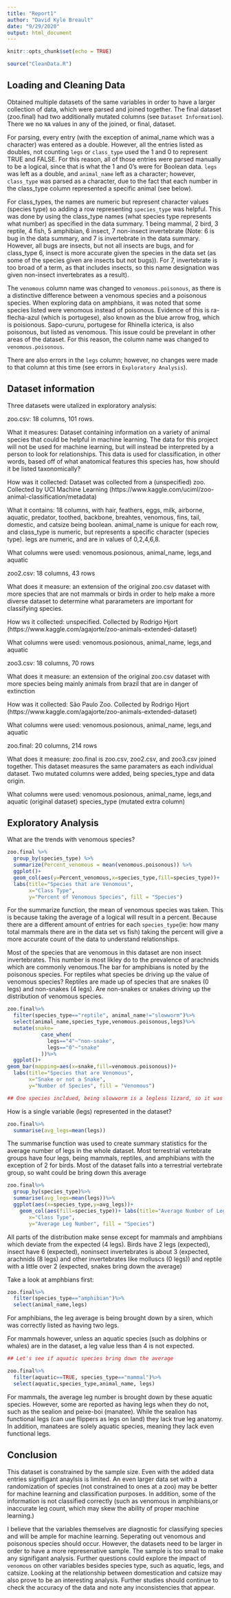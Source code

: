 ```yaml
---
title: "Report1"
author: "David Kyle Breault"
date: "9/29/2020"
output: html_document
---
```


```r
knitr::opts_chunk$set(echo = TRUE)
```


```r
source("CleanData.R")
```

## Loading and Cleaning Data

Obtained multiple datasets of the same variables in order to have a larger collection of data, which were parsed and joined together. The final dataset (zoo.final) had two additionally mutated columns (see `Dataset Information`). There we no `NA` values in any of the joined, or final, dataset.

For parsing, every entry (with the exception of animal_name which was a character) was entered as a double. However, all the entries listed as doubles, not counting `legs` or `class_type` used the 1 and 0 to represent TRUE and FALSE. For this reason, all of those entries were parsed manually to be a logical, since that is what the 1 and 0's were for Boolean data. `legs` was left as a double, and `animal_name` left as a character; however, `class_type` was parsed as a character, due to the fact that each number in the class_type column represented a specific animal (see below).

For class_types, the names are numeric but represent character values (species type) so adding a row representing `species_type` was helpful. This was done by using the class_type names (what species type represents what number) as specified in the data summary. 1 being mammal, 2 bird, 3 reptile, 4 fish, 5 amphibian, 6 insect, 7 non-insect invertebrate (Note: 6 is bug in the data summary, and 7 is invertebrate in the data summary. However, all bugs are insects, but not all insects are bugs, and for class_type 6, insect is more accurate given the species in the data set (as some of the species given are insects but not bugs)). For 7, invertebrate is too broad of a term, as that includes insects, so this name designation was given non-insect invertebrates as a result).

The `venomous` column name was changed to `venomous.poisonous`, as there is a distinctive difference between a venomous species and a poisonous species. When exploring data on amphbians, it was noted that some species listed were venomous instead of poisonous. Evidence of this is ra-flecha-azul (which is portugese), also known as the blue arrow frog, which is poisionous. Sapo-cururu, portugese for Rhinella icterica, is also poisonous, but listed as venomous. This issue could be prevelant in other areas of the dataset. For this reason, the column name was changed to `venomous.poisonous`.

There are also errors in the `legs` column; however, no changes were made to that column at this time (see errors in `Exploratory Analysis`).

## Dataset information

Three datasets were utalized in exploratory analysis:

zoo.csv: 18 columns, 101 rows.

What it measures: Dataset containing information on a variety of animal species that could be helpful in machine learning. The data for this project will not be used for machine learning, but will instead be interpreted by a person to look for relationships. This data is used for classification, in other words, based off of what anatomical features this species has, how should it be listed taxonomically?

How was it collected: Dataset was collected from a (unspecified) zoo. Collected by UCI Machine Learning (https://www.kaggle.com/uciml/zoo-animal-classification/metadata)

What it contains: 18 columns, with hair, feathers, eggs, milk, airborne, aquatic, predator, toothed, backbone, breahtes, venomous, fins, tail, domestic, and catsize being boolean. animal_name is unique for each row, and class_type is numeric, but represents a specific character (species type). legs are numeric, and are in values of 0,2,4,6,8.

What columns were used: venomous.posionous, animal_name, legs,and aquatic

zoo2.csv: 18 columns, 43 rows

What does it measure: an extension of the original zoo.csv dataset with more species that are not mammals or birds in order to help make a more diverse dataset to determine what pararameters are important for classifying species.

How ws it collected: unspecified. Collected by Rodrigo Hjort (https://www.kaggle.com/agajorte/zoo-animals-extended-dataset)

What columns were used: venomous.posionous, animal_name, legs,and aquatic

zoo3.csv: 18 columns, 70 rows

What does it measure: an extension of the original zoo.csv dataset with more species being mainly animals from brazil that are in danger of extinction

How was it collected: São Paulo Zoo. Collected by Rodrigo Hjort (https://www.kaggle.com/agajorte/zoo-animals-extended-dataset)

What columns were used: venomous.posionous, animal_name, legs,and aquatic

zoo.final: 20 columns, 214 rows

What does it measure: zoo.final is zoo.csv, zoo2.csv, and zoo3.csv joined together. This dataset measures the same paramaters as each individual dataset. Two mutated columns were added, being species_type and data origin.

What columns were used: venomous.posionous, animal_name, legs,and aquatic (original dataset) species_type (mutated extra column)


## Exploratory Analysis

What are the trends with venomous species?

```r
zoo.final %>%
  group_by(species_type) %>%
  summarize(Percent_venomous = mean(venomous.poisonous)) %>%
  ggplot()+
  geom_col(aes(y=Percent_venomous,x=species_type,fill=species_type))+
  labs(title="Species that are Venomous",
       x="Class Type",
       y="Percent of Venomous Species", fill = "Species")
```


For the summarize function, the mean of venomous species was taken. This is because taking the average of a logical will result in a percent. Because there are a different amount of entries for each `species_type`(ie: how many total mammals there are in the data set vs fish) taking the percent will give a more accurate count of the data to understand relationships.

Most of the species that are venomous in this dataset are non insect invertebrates. This number is most likley do to the prevalence of arachnids which are commonly venomous.The bar for amphibians is noted by the poisonous species. For reptiles what species be driving up the value of venomous species? Reptiles are made up of species that are snakes (0 legs) and non-snakes (4 legs). Are non-snakes or snakes driving up the distribution of venomous species.

```r
zoo.final%>%
  filter(species_type=="reptile", animal_name!="slowworm")%>%
  select(animal_name,species_type,venomous.poisonous,legs)%>%
  mutate(snake=
           case_when(
             legs=="4"~"non-snake",
             legs=="0"~"snake"
           ))%>%
  ggplot()+
geom_bar(mapping=aes(x=snake,fill=venomous.poisonous))+
  labs(title="Species that are Venomous",
       x="Snake or not a Snake",
       y="Number of Species", fill = "Venomous")

## One species incldued, being slowworm is a legless lizard, so it was filtered out for this analysis
```

How is a single variable (legs) represented in the dataset?

```r
zoo.final%>%
  summarise(avg_legs=mean(legs))
```

The summarise function was used to create summary statistics for the average number of legs in the whole dataset. Most terrestrial vertebrate groups have four legs, being mammals, reptiles, and amphibians with the exception of 2 for birds. Most of the dataset falls into a terrestrial vertebrate group, so waht could be bring down this average

```r
zoo.final%>%
  group_by(species_type)%>%
  summarise(avg_legs=mean(legs))%>%
  ggplot(aes(x=species_type,y=avg_legs))+
    geom_col(aes(fill=species_type))+ labs(title="Average Number of Legs",
       x="Class Type",
       y="Average Leg Number", fill = "Species")

```

All parts of the distribution make sense except for mammals and  amphbians which deviate from the expected (4 legs). Birds have 2 legs (expected), insect have 6 (expected), noninsect invertebrates is about 3 (expected, arachnids (8 legs) and other invertebrates like molluscs (0 legs)) and reptile with a little over 2 (expected, snakes bring down the average)

Take a look at amphbians first:

```r
zoo.final%>%
  filter(species_type=="amphibian")%>%
  select(animal_name,legs)
```

For amphibians, the leg average is being brought down by a siren, which was correctly listed as having two legs.

For mammals however, unless an aquatic species (such as dolphins or whales) are in the dataset, a leg value less than 4 is not expected.

```r
## Let's see if aquatic species bring down the average

zoo.final%>%
  filter(aquatic==TRUE, species_type=="mammal")%>%
  select(aquatic,species_type,animal_name, legs)

```

For mammals, the average leg number is brought down by these aquatic species. However, some are reported as having legs when they do not, such as the sealion and peixe-boi (manatee). While the sealion has functional legs (can use flippers as legs on land) they lack true leg anatomy. In addition, manatees are solely aquatic species, meaning they lack even functional legs.

## Conclusion

This dataset is constrained by the sample size. Even with the added data entries signifigant anaylsis is limited. An even larger data set with a randomization of species (not constrained to ones at a zoo) may be better for machine learning and classification purposes. In addition, some of the information is not classified correctly (such as venomous in amphibians,or inaccurate leg count, which may skew the ability of proper machine learning.) 

I believe that the variables themselves are diagnostic for classifying species and will be ample for machine learning. Seperating out venomous and poisonous species should occur. However, the datasets need to be larger in order to have a more represenative sample. The sample is too small to make any signifigant analysis. Further questions could explore the impact of `venomous` on other variables besides species type, such as aquatic, legs, and catsize. Looking at the relationship between domestication and catsize may also prove to be an interesting analysis. Further studies should continue to check the accuracy of the data and note any inconsistencies that appear.
